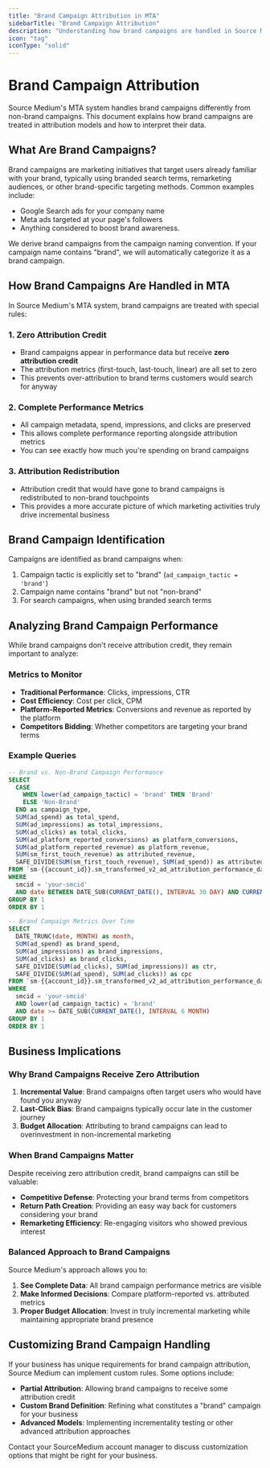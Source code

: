 ```yaml
---
title: "Brand Campaign Attribution in MTA"
sidebarTitle: "Brand Campaign Attribution"
description: "Understanding how brand campaigns are handled in Source Medium Multi-Touch Attribution"
icon: "tag"
iconType: "solid"
---
```


# Brand Campaign Attribution

Source Medium's MTA system handles brand campaigns differently from non-brand campaigns. This document explains how brand campaigns are treated in attribution models and how to interpret their data.

## What Are Brand Campaigns?

Brand campaigns are marketing initiatives that target users already familiar with your brand, typically using branded search terms, remarketing audiences, or other brand-specific targeting methods. Common examples include:

- Google Search ads for your company name
- Meta ads targeted at your page's followers
- Anything considered to boost brand awareness.

We derive brand campaigns from the campaign naming convention. If your campaign name contains "brand", we will automatically categorize it as a brand campaign.

## How Brand Campaigns Are Handled in MTA

In Source Medium's MTA system, brand campaigns are treated with special rules:

### 1. Zero Attribution Credit

- Brand campaigns appear in performance data but receive **zero attribution credit**
- The attribution metrics (first-touch, last-touch, linear) are all set to zero
- This prevents over-attribution to brand terms customers would search for anyway

### 2. Complete Performance Metrics

- All campaign metadata, spend, impressions, and clicks are preserved
- This allows complete performance reporting alongside attribution metrics
- You can see exactly how much you're spending on brand campaigns

### 3. Attribution Redistribution

- Attribution credit that would have gone to brand campaigns is redistributed to non-brand touchpoints
- This provides a more accurate picture of which marketing activities truly drive incremental business

## Brand Campaign Identification

Campaigns are identified as brand campaigns when:

1. Campaign tactic is explicitly set to "brand" (`ad_campaign_tactic = 'brand'`)
2. Campaign name contains "brand" but not "non-brand"
3. For search campaigns, when using branded search terms

## Analyzing Brand Campaign Performance

While brand campaigns don't receive attribution credit, they remain important to analyze:

### Metrics to Monitor

- **Traditional Performance**: Clicks, impressions, CTR
- **Cost Efficiency**: Cost per click, CPM
- **Platform-Reported Metrics**: Conversions and revenue as reported by the platform
- **Competitors Bidding**: Whether competitors are targeting your brand terms

### Example Queries

```sql
-- Brand vs. Non-Brand Campaign Performance
SELECT
  CASE 
    WHEN lower(ad_campaign_tactic) = 'brand' THEN 'Brand' 
    ELSE 'Non-Brand' 
  END as campaign_type,
  SUM(ad_spend) as total_spend,
  SUM(ad_impressions) as total_impressions,
  SUM(ad_clicks) as total_clicks,
  SUM(ad_platform_reported_conversions) as platform_conversions,
  SUM(ad_platform_reported_revenue) as platform_revenue,
  SUM(sm_first_touch_revenue) as attributed_revenue,
  SAFE_DIVIDE(SUM(sm_first_touch_revenue), SUM(ad_spend)) as attributed_roas
FROM `sm-{{account_id}}.sm_transformed_v2_ad_attribution_performance_daily`
WHERE 
  smcid = 'your-smcid'
  AND date BETWEEN DATE_SUB(CURRENT_DATE(), INTERVAL 30 DAY) AND CURRENT_DATE()
GROUP BY 1
ORDER BY 1
```

```sql
-- Brand Campaign Metrics Over Time
SELECT
  DATE_TRUNC(date, MONTH) as month,
  SUM(ad_spend) as brand_spend,
  SUM(ad_impressions) as brand_impressions,
  SUM(ad_clicks) as brand_clicks,
  SAFE_DIVIDE(SUM(ad_clicks), SUM(ad_impressions)) as ctr,
  SAFE_DIVIDE(SUM(ad_spend), SUM(ad_clicks)) as cpc
FROM `sm-{{account_id}}.sm_transformed_v2_ad_attribution_performance_daily`
WHERE 
  smcid = 'your-smcid'
  AND lower(ad_campaign_tactic) = 'brand'
  AND date >= DATE_SUB(CURRENT_DATE(), INTERVAL 6 MONTH)
GROUP BY 1
ORDER BY 1
```

## Business Implications

### Why Brand Campaigns Receive Zero Attribution

1. **Incremental Value**: Brand campaigns often target users who would have found you anyway
2. **Last-Click Bias**: Brand campaigns typically occur late in the customer journey
3. **Budget Allocation**: Attributing to brand campaigns can lead to overinvestment in non-incremental marketing

### When Brand Campaigns Matter

Despite receiving zero attribution credit, brand campaigns can still be valuable:

- **Competitive Defense**: Protecting your brand terms from competitors
- **Return Path Creation**: Providing an easy way back for customers considering your brand
- **Remarketing Efficiency**: Re-engaging visitors who showed previous interest

### Balanced Approach to Brand Campaigns

Source Medium's approach allows you to:

1. **See Complete Data**: All brand campaign performance metrics are visible
2. **Make Informed Decisions**: Compare platform-reported vs. attributed metrics
3. **Proper Budget Allocation**: Invest in truly incremental marketing while maintaining appropriate brand presence

## Customizing Brand Campaign Handling

If your business has unique requirements for brand campaign attribution, Source Medium can implement custom rules. Some options include:

- **Partial Attribution**: Allowing brand campaigns to receive some attribution credit
- **Custom Brand Definition**: Refining what constitutes a "brand" campaign for your business
- **Advanced Models**: Implementing incrementality testing or other advanced attribution approaches

Contact your SourceMedium account manager to discuss customization options that might be right for your business. 
